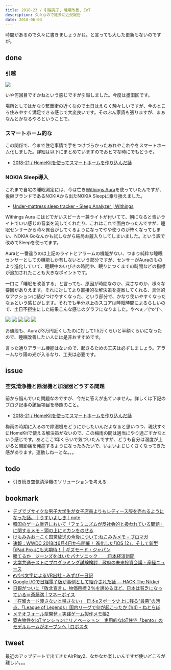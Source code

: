 ```yaml
---
title: 2018-23 / 引越完了, 睡眠改善, IoT
description: 久々なので雑多に近況報告
date: 2018-06-03
---
```


時間があるので久々に書きましょうかね。と言っても大した更新もないのですが。

done
----

###  引越

![](/img/blog/2018-23/20180603092516.jpeg)

いや何回目ですかねという感じですが引越しました。今度は墨田区です。

場所としてはかなり繁華街の近くなので土日はえらく騒々しいですが、今のところ住みやすく満足できる感じで大変良いです。そのぶん家賃も張りますが、まぁなんとかなるやろということで。

###  スマートホーム的な

この関係で、今まで住宅事情で手をつけづらかったあれやこれやをスマートホーム化しました。詳細は以下にまとめていますのでおヒマな時にでもどうぞ。

- [2018-21 / HomeKitを使ってスマートホームを作り込んだ話](/blog/2018-21)

###  NOKIA Sleep導入

これまで自宅の睡眠測定には、今は亡き[Withings Aura](https://kaden.watch.impress.co.jp/img/kdw/docs/1017/104/html/aura_24.jpg.html)を使っていたんですが、後継ブランドであるNOKIAから出たNOKIA Sleepに乗り換えました。

- [Under-mattress sleep tracker - Sleep Analyzer | Withings](https://www.withings.com/jp/ja/sleep-analyzer)

Withings Aura にはどでかいスピーカー兼ライトが付いてて、朝になると青いライトでいい感じの音楽を流してくれたり、これはこれで面白かったんですが、睡眠センサーから時々異音がしてくるようになってやや使うのが怖くなってしまい、NOKIA Goなんかも試しながら結局お蔵入りしてしまいました。という訳で改めてSleepを使ってます。

Auraと一番違うのは上記のライトとアラームの機能がない、つまり純粋な睡眠センサーとしての機能しか有しないという部分ですが、センサーがAuraのものより進化していて、睡眠中のいびきの時間や、眠りにつくまでの時間などの指標が追加されたことも大きなポイントです。

一口に「睡眠を改善する」と言っても、原因が時間なのか、深さなのか、様々な要因がありえます。それに対してより直接的な解決策を提案してくれる、具体的なアクションに結びつけやすくなった、という部分で、かなり使いやすくなったなぁという感じがします。それでも半分以上のスコアは睡眠時間によるらしいので、土日不摂生にした結果こんな感じのグラフになりました。やべぇ／(^o^)＼

![](/img/blog/2018-23/20180603093704.jpeg)
![](/img/blog/2018-23/20180603093718.jpeg)
![](/img/blog/2018-23/20180603095127.jpeg)
![](/img/blog/2018-23/20180603095203.jpeg)
![](/img/blog/2018-23/20180603095135.jpeg)

お値段も、Auraが3万円近くしたのに対して1.5万くらいと半額くらいになったので、睡眠改善したい人には是非おすすめです。

言った通りアラーム機能はないので、起きるための工夫は必ずしましょう。アラームなり陽の光が入るなり、工夫は必要です。

issue
----

###  空気清浄機と除湿機と加湿器どうする問題

前から悩んでいた問題なのですが、今だに答えが出ていません。詳しくは下記のブログ記事の該当項目を参照のこと。

- [2018-21 / HomeKitを使ってスマートホームを作り込んだ話](/blog/2018-21)

梅雨の時期に入るので除湿機をどうにかしたいんだよなぁと思いつつ、現状すぐにHomeKitで使える解決策がないので、この梅雨の間は適当にやり過ごすかなという感じです。あとここ1年くらいで気づいたんですが、どうも自分は湿度が上がると関節痛を発症するようになったみたいで、いよいよじじくさくなってきた感があります。運動しねーとな。。。

todo
----

- 引き続き空気清浄機のソリューションを考える

bookmark
----

- [デブでブサイクな男子大学生が女子店員よりもレディース服を売れるようになった話。｜うすいよしき｜note](https://note.com/yeahmen/n/na54015d7c492)
- [韓国のゲーム業界において「フェミニズムが反社会的と扱われている問題」に関するメモ - 頭の上にミカンをのせる](https://www.tyoshiki.com/entry/2018/04/30/110254)
- [けもみみおーこく国営放送の今後について:ねこみみメモ - ブロマガ](http://ch.nicovideo.jp/nekomimi/blomaga/ar1514125)
- [速報：WWDC 2018は6月4日から開催！ 進化した｢iOS 12｣、そして新型｢iPad Pro｣にも大期待！ | ギズモード・ジャパン](https://www.gizmodo.jp/2018/03/wwdc-2018-revealed.html)
- [勝てるか　ジーンズをはいたパナソニック　　:日本経済新聞](https://www.nikkei.com/article/DGXMZO30057080R00C18A5000000/)
- [大学共通テストにプログラミング試験検討　政府の未来投資会議 - 産経ニュース](https://www.sankei.com/politics/news/180517/plt1805170020-n1.html)
- [💕パペ文字によるVR出社 - みずぴー日記](https://mzp.hatenablog.com/entry/2018/04/19/180456)
- [Google I/Oで日経電子版が事例として紹介された話 — HACK The Nikkei](https://hack.nikkei.com/blog/nikkei-featured-at-google-io/)
- [日銀がついに「敗北宣言」。物価目標２％を諦めるほど、日本は貧乏になっている＝斎藤満 | マネーボイス](https://www.mag2.com/p/money/457530)
- [「在留カード渡さないと帰さない」　日本eスポーツ史上に残る“最悪”の汚点、「League of Legends」国内リーグで何が起こったか (1/4) - ねとらぼ](https://nlab.itmedia.co.jp/nl/articles/1805/16/news141.html)
- [メテオフォール型開発 - 実践ゲーム製作メモ帳2](https://eiki.hatenablog.jp/entry/meteo_fall)
- [築古物件をIoTマンションにリノベーション　実用的なIoT住宅「bento」のモデルルームがオープンへ | ロボスタ](https://robotstart.info/2018/05/25/bento-iot.html)

tweet
----

最近のアップデートで出てきたAirPlay2、なかなか楽しいんですが使いどころが難しい。。。

<Tweet tweetLink="https://twitter.com/legnoh/status/1001611717837651969" />
